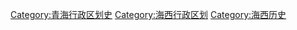 [[Category:青海行政区划史|Category:青海行政区划史]]
[[Category:海西行政区划|Category:海西行政区划]]
[[Category:海西历史|Category:海西历史]]